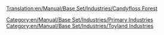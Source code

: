 [[Translation:en/Manual/Base Set/Industries/Candyfloss Forest]]
{{en/Manual/Base Set/Industries/Industries|image=en/Manual/Base Set/Industries/CandyflossForest.png
|name=Candyfloss Forest
|climates=[[en/Manual/Climates]]
|accepts=Nothing
|produces=[[en/Manual/Base Set/Cargos/Candyfloss]]
|notes=Not present in other [[en/Manual/Climates]].
}}
[[Category:en/Manual/Base Set/Industries/Primary Industries]]
[[Category:en/Manual/Base Set/Industries/Toyland Industries]]